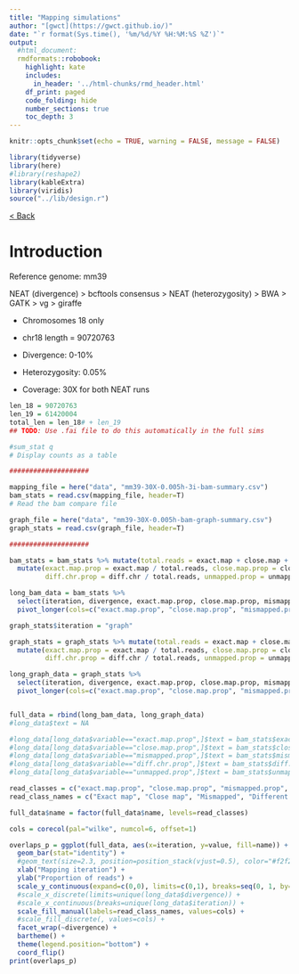 ```yaml
---
title: "Mapping simulations"
author: "[gwct](https://gwct.github.io/)"
date: "`r format(Sys.time(), '%m/%d/%Y %H:%M:%S %Z')`"
output:
  #html_document:
  rmdformats::robobook:
    highlight: kate
    includes:
      in_header: '../html-chunks/rmd_header.html'
    df_print: paged
    code_folding: hide
    number_sections: true
    toc_depth: 3
---
```



```r
knitr::opts_chunk$set(echo = TRUE, warning = FALSE, message = FALSE)

library(tidyverse)
library(here)
#library(reshape2)
library(kableExtra)
library(viridis)
source("../lib/design.r")
```

[< Back ](index.html)

# Introduction

Reference genome: mm39

NEAT (divergence) > bcftools consensus > NEAT (heterozygosity) > BWA > GATK > vg > giraffe

- Chromosomes 18 only
- chr18 length = 90720763

- Divergence: 0-10%
- Heterozygosity: 0.05%
- Coverage: 30X for both NEAT runs

```r

len_18 = 90720763
len_19 = 61420004
total_len = len_18# + len_19
## TODO: Use .fai file to do this automatically in the full sims

#sum_stat q
# Display counts as a table

####################

mapping_file = here("data", "mm39-30X-0.005h-3i-bam-summary.csv")
bam_stats = read.csv(mapping_file, header=T)
# Read the bam compare file

graph_file = here("data", "mm39-30X-0.005h-bam-graph-summary.csv")
graph_stats = read.csv(graph_file, header=T)

####################

```


```r



bam_stats = bam_stats %>% mutate(total.reads = exact.map + close.map + mismapped + diff.chr + unmapped + missing.in.query) %>%
  mutate(exact.map.prop = exact.map / total.reads, close.map.prop = close.map / total.reads, mismapped.prop = mismapped / total.reads, 
         diff.chr.prop = diff.chr / total.reads, unmapped.prop = unmapped / total.reads, missing.prop = missing.in.query / total.reads)

long_bam_data = bam_stats %>% 
  select(iteration, divergence, exact.map.prop, close.map.prop, mismapped.prop, diff.chr.prop, unmapped.prop, missing.prop) %>% 
  pivot_longer(cols=c("exact.map.prop", "close.map.prop", "mismapped.prop", "diff.chr.prop", "unmapped.prop", "missing.prop"))

graph_stats$iteration = "graph"

graph_stats = graph_stats %>% mutate(total.reads = exact.map + close.map + mismapped + diff.chr + unmapped + missing.in.query) %>%
  mutate(exact.map.prop = exact.map / total.reads, close.map.prop = close.map / total.reads, mismapped.prop = mismapped / total.reads, 
         diff.chr.prop = diff.chr / total.reads, unmapped.prop = unmapped / total.reads, missing.prop = missing.in.query / total.reads)

long_graph_data = graph_stats %>% 
  select(iteration, divergence, exact.map.prop, close.map.prop, mismapped.prop, diff.chr.prop, unmapped.prop, missing.prop) %>% 
  pivot_longer(cols=c("exact.map.prop", "close.map.prop", "mismapped.prop", "diff.chr.prop", "unmapped.prop", "missing.prop"))


full_data = rbind(long_bam_data, long_graph_data)
#long_data$text = NA

#long_data[long_data$variable=="exact.map.prop",]$text = bam_stats$exact.map[bam_stats$iteration==long_data[long_data$variable=="exact.map.prop",]$iteration]
#long_data[long_data$variable=="close.map.prop",]$text = bam_stats$close.map[bam_stats$iteration==long_data[long_data$variable=="close.map.prop",]$iteration]
#long_data[long_data$variable=="mismapped.prop",]$text = bam_stats$mismapped[bam_stats$iteration==long_data[long_data$variable=="mismapped.prop",]$iteration]
#long_data[long_data$variable=="diff.chr.prop",]$text = bam_stats$diff.chr[bam_stats$iteration==long_data[long_data$variable=="diff.chr.prop",]$iteration]
#long_data[long_data$variable=="unmapped.prop",]$text = bam_stats$unmapped[bam_stats$iteration==long_data[long_data$variable=="unmapped.prop",]$iteration]

read_classes = c("exact.map.prop", "close.map.prop", "mismapped.prop", "diff.chr.prop", "unmapped.prop", "missing.prop")
read_class_names = c("Exact map", "Close map", "Mismapped", "Different chrome", "Unmapped", "Missing")

full_data$name = factor(full_data$name, levels=read_classes)

cols = corecol(pal="wilke", numcol=6, offset=1)

overlaps_p = ggplot(full_data, aes(x=iteration, y=value, fill=name)) +
  geom_bar(stat="identity") +
  #geom_text(size=2.3, position=position_stack(vjust=0.5), color="#f2f2f2") +
  xlab("Mapping iteration") +
  ylab("Proportion of reads") +
  scale_y_continuous(expand=c(0,0), limits=c(0,1), breaks=seq(0, 1, by=0.2)) +
  #scale_x_discrete(limits=unique(long_data$divergence)) +
  #scale_x_continuous(breaks=unique(long_data$iteration)) +
  scale_fill_manual(labels=read_class_names, values=cols) +
  #scale_fill_discrete(, values=cols) +
  facet_wrap(~divergence) +
  bartheme() +
  theme(legend.position="bottom") +
  coord_flip()
print(overlaps_p)

```


